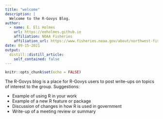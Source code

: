 ```yaml
---
title: "welcome"
description: |
  Welcome to the R-Govys Blog.
author:
  - name: E. Eli Holmes
    url: https://eeholmes.github.io
    affiliation: NOAA Fisheries
    affiliation_url: https://www.fisheries.noaa.gov/about/northwest-fisheries-science-center
date: 09-15-2021
output:
  distill::distill_article:
    self_contained: false
---
```



```r
knitr::opts_chunk$set(echo = FALSE)
```

The R-Govys blog is a place for R-Govys users to post write-ups on topics of interest to the group. Suggestions:

* Example of using R in your work
* Example of a new R feature or package
* Discussion of changes in how R is used in government
* Write-up of a meeting review or summary

